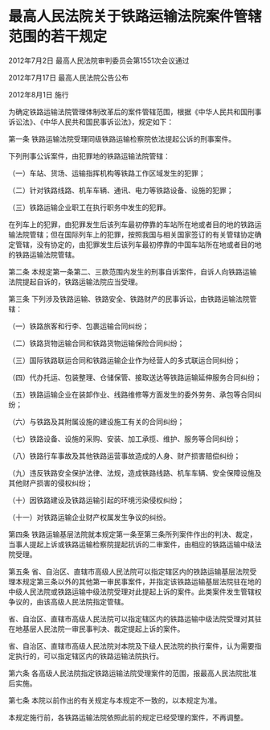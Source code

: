 # 最高人民法院关于铁路运输法院案件管辖范围的若干规定

2012年7月2日 最高人民法院审判委员会第1551次会议通过

2012年7月17日 最高人民法院公告公布

2012年8月1日 施行

  

为确定铁路运输法院管理体制改革后的案件管辖范围，根据《中华人民共和国刑事诉讼法》、《中华人民共和国民事诉讼法》，规定如下：

第一条 铁路运输法院受理同级铁路运输检察院依法提起公诉的刑事案件。

下列刑事公诉案件，由犯罪地的铁路运输法院管辖：

（一）车站、货场、运输指挥机构等铁路工作区域发生的犯罪；

（二）针对铁路线路、机车车辆、通讯、电力等铁路设备、设施的犯罪；

（三）铁路运输企业职工在执行职务中发生的犯罪。

在列车上的犯罪，由犯罪发生后该列车最初停靠的车站所在地或者目的地的铁路运输法院管辖；但在国际列车上的犯罪，按照我国与相关国家签订的有关管辖协定确定管辖，没有协定的，由犯罪发生后该列车最初停靠的中国车站所在地或者目的地的铁路运输法院管辖。

第二条 本规定第一条第二、三款范围内发生的刑事自诉案件，自诉人向铁路运输法院提起自诉的，铁路运输法院应当受理。

第三条 下列涉及铁路运输、铁路安全、铁路财产的民事诉讼，由铁路运输法院管辖：

（一）铁路旅客和行李、包裹运输合同纠纷；

（二）铁路货物运输合同和铁路货物运输保险合同纠纷；

（三）国际铁路联运合同和铁路运输企业作为经营人的多式联运合同纠纷；

（四）代办托运、包装整理、仓储保管、接取送达等铁路运输延伸服务合同纠纷；

（五）铁路运输企业在装卸作业、线路维修等方面发生的委外劳务、承包等合同纠纷；

（六）与铁路及其附属设施的建设施工有关的合同纠纷；

（七）铁路设备、设施的采购、安装、加工承揽、维护、服务等合同纠纷；

（八）铁路行车事故及其他铁路运营事故造成的人身、财产损害赔偿纠纷；

（九）违反铁路安全保护法律、法规，造成铁路线路、机车车辆、安全保障设施及其他财产损害的侵权纠纷；

（十）因铁路建设及铁路运输引起的环境污染侵权纠纷；

（十一）对铁路运输企业财产权属发生争议的纠纷。

第四条 铁路运输基层法院就本规定第一条至第三条所列案件作出的判决、裁定，当事人提起上诉或铁路运输检察院提起抗诉的二审案件，由相应的铁路运输中级法院受理。

第五条 省、自治区、直辖市高级人民法院可以指定辖区内的铁路运输基层法院受理本规定第三条以外的其他第一审民事案件，并指定该铁路运输基层法院驻在地的中级人民法院或铁路运输中级法院受理对此提起上诉的案件。此类案件发生管辖权争议的，由该高级人民法院指定管辖。

省、自治区、直辖市高级人民法院可以指定辖区内的铁路运输中级法院受理对其驻在地基层人民法院一审民事判决、裁定提起上诉的案件。

省、自治区、直辖市高级人民法院对本院及下级人民法院的执行案件，认为需要指定执行的，可以指定辖区内的铁路运输法院执行。

第六条 各高级人民法院指定铁路运输法院受理案件的范围，报最高人民法院批准后实施。

第七条 本院以前作出的有关规定与本规定不一致的，以本规定为准。

本规定施行前，各铁路运输法院依照此前的规定已经受理的案件，不再调整。